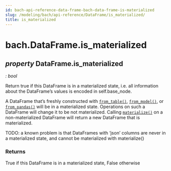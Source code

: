 ```yaml
---
id: bach-api-reference-data-frame-bach-data-frame-is-materialized
slug: /modeling/bach/api-reference/DataFrame/is_materialized/
title: is_materialized
---
```


# bach.DataFrame.is_materialized

<div className="property">

## <span className="type-annotation"><em>property </em></span> <span className="additional-name">DataFrame.</span><span className="name">is_materialized</span>

<span className="type-annotation"><em>

: bool

</em></span> 


<div className="content">

Return true if this DataFrame is in a materialized state, i.e. all information about the
DataFrame’s values is encoded in self.base_node.

A DataFrame that’s freshly constructed with [`from_table()`](/modeling/bach/api-reference/DataFrame/bach.DataFrame.from_table.mdx),
[`from_model()`](/modeling/bach/api-reference/DataFrame/bach.DataFrame.from_model.mdx), or [`from_pandas()`](/modeling/bach/api-reference/DataFrame/bach.DataFrame.from_pandas.mdx) will be in a materialized state. Operations on such
a DataFrame will change it to be not materialized. Calling [`materialize()`](/modeling/bach/api-reference/DataFrame/bach.DataFrame.materialize.mdx) on a
non-materialized DataFrame will return a new DataFrame that is materialized.

TODO: a known problem is that DataFrames with ‘json’ columns are never in a materialized state, and
    cannot be materialized with materialize()



### Returns

True if this DataFrame is in a materialized state, False otherwise



</div>


</div>
